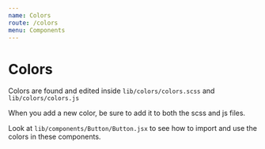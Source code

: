 ```yaml
---
name: Colors
route: /colors
menu: Components
---
```



# Colors
Colors are found and edited inside `lib/colors/colors.scss` and `lib/colors/colors.js`

When you add a new color, be sure to add it to both the scss and js files. 

Look at `lib/components/Button/Button.jsx` to see how to import and use the colors in these components.

<Playground>
    <div style={ {display: 'flex', flexWrap: 'wrap', width: '100%'} }>
        <ColorSwatch name="blue" />
        <ColorSwatch name="orange" />
        <ColorSwatch name="creme" />
        <ColorSwatch name="green" />
        <ColorSwatch name="yellow" />
        <ColorSwatch name="brown" />
        <ColorSwatch name="darkblue" />
        <ColorSwatch name="darkorange" />
        <ColorSwatch name="grey" />
    </div>
</Playground>